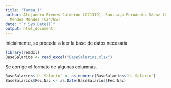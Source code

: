 ```yaml
---
title: "Tarea_1"
author: Alejandro Brenes Calderón (C21319), Santiago Fernández Sáenz (C22943), Eyeri
  Méndez Méndez (C24765)
date: "`r Sys.Date()`"
output: html_document
---
```


Inicialmente, se procede a leer la base de datos necesaria.

```r
library(readxl)
BaseSalarios <- read_excel("BaseSalarios.xlsx")
```

Se corrige el formato de algunas columnas.

```r
BaseSalarios$`U. Salario` <- as.numeric(BaseSalarios$`U. Salario`)
BaseSalarios$Fec.Nac <- as.Date(BaseSalarios$Fec.Nac)
```

